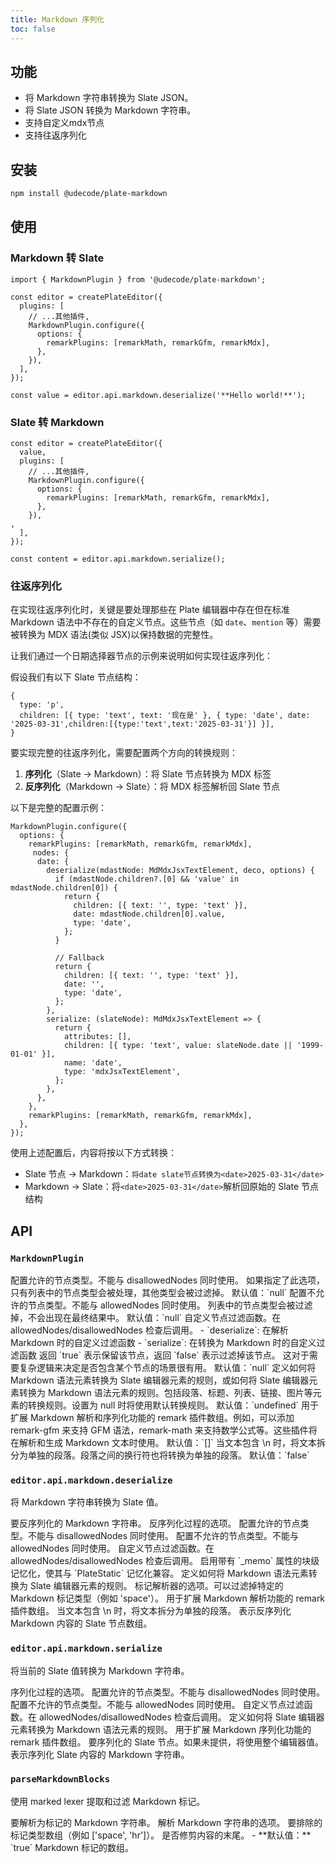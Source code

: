 ```yaml
---
title: Markdown 序列化
toc: false
---
```


<ComponentPreview name="markdown-demo" />

<PackageInfo>

## 功能

- 将 Markdown 字符串转换为 Slate JSON。
- 将 Slate JSON 转换为 Markdown 字符串。
- 支持自定义mdx节点
- 支持往返序列化

</PackageInfo>

## 安装

```bash
npm install @udecode/plate-markdown
```

## 使用

### Markdown 转 Slate

```tsx
import { MarkdownPlugin } from '@udecode/plate-markdown';

const editor = createPlateEditor({ 
  plugins: [
    // ...其他插件,
    MarkdownPlugin.configure({
      options: {
        remarkPlugins: [remarkMath, remarkGfm, remarkMdx],
      },
    }),
  ],
});

const value = editor.api.markdown.deserialize('**Hello world!**');
```

<ComponentPreview name="markdown-to-slate-demo" />

### Slate 转 Markdown


```tsx
const editor = createPlateEditor({ 
  value,
  plugins: [
    // ...其他插件,
    MarkdownPlugin.configure({
      options: {
        remarkPlugins: [remarkMath, remarkGfm, remarkMdx],
      },
    }),
,
  ],
});

const content = editor.api.markdown.serialize();
```

### 往返序列化

在实现往返序列化时，关键是要处理那些在 Plate 编辑器中存在但在标准 Markdown 语法中不存在的自定义节点。这些节点（如 `date`、`mention` 等）需要被转换为 MDX 语法(类似 JSX)以保持数据的完整性。

让我们通过一个日期选择器节点的示例来说明如何实现往返序列化：

假设我们有以下 Slate 节点结构：
```tsx
{
  type: 'p',
  children: [{ type: 'text', text: '现在是' }, { type: 'date', date: '2025-03-31',children:[{type:'text',text:'2025-03-31'}] }],
}
```

要实现完整的往返序列化，需要配置两个方向的转换规则：

1. **序列化**（Slate → Markdown）：将 Slate 节点转换为 MDX 标签
2. **反序列化**（Markdown → Slate）：将 MDX 标签解析回 Slate 节点

以下是完整的配置示例：
```tsx
MarkdownPlugin.configure({
  options: {
    remarkPlugins: [remarkMath, remarkGfm, remarkMdx],
     nodes: {
      date: {
        deserialize(mdastNode: MdMdxJsxTextElement, deco, options) {
          if (mdastNode.children?.[0] && 'value' in mdastNode.children[0]) {
            return {
              children: [{ text: '', type: 'text' }],
              date: mdastNode.children[0].value,
              type: 'date',
            };
          }

          // Fallback
          return {
            children: [{ text: '', type: 'text' }],
            date: '',
            type: 'date',
          };
        },
        serialize: (slateNode): MdMdxJsxTextElement => {
          return {
            attributes: [],
            children: [{ type: 'text', value: slateNode.date || '1999-01-01' }],
            name: 'date',
            type: 'mdxJsxTextElement',
          };
        },
      },
    },
    remarkPlugins: [remarkMath, remarkGfm, remarkMdx],
  },
});
```

使用上述配置后，内容将按以下方式转换：

- Slate 节点 → Markdown：`将date slate节点转换为<date>2025-03-31</date>`
- Markdown → Slate：将`<date>2025-03-31</date>`解析回原始的 Slate 节点结构


## API

### `MarkdownPlugin`

<API name="MarkdownPlugin">
<APIOptions>
  <APIItem name="allowedNodes" type="NodesConfig | null">
    配置允许的节点类型。不能与 disallowedNodes 同时使用。
    如果指定了此选项，只有列表中的节点类型会被处理，其他类型会被过滤掉。
    默认值：`null`
  </APIItem>
  <APIItem name="disallowedNodes" type="NodesConfig | null">
    配置不允许的节点类型。不能与 allowedNodes 同时使用。
    列表中的节点类型会被过滤掉，不会出现在最终结果中。
    默认值：`null`
  </APIItem>
  <APIItem name="allowNode" type="AllowNodeConfig">
    自定义节点过滤函数。在 allowedNodes/disallowedNodes 检查后调用。
    - `deserialize`: 在解析 Markdown 时的自定义过滤函数
    - `serialize`: 在转换为 Markdown 时的自定义过滤函数
    返回 `true` 表示保留该节点，返回 `false` 表示过滤掉该节点。
    这对于需要复杂逻辑来决定是否包含某个节点的场景很有用。
    默认值：`null`
  </APIItem>
  <APIItem name="nodes" type="TNodes | null">
    定义如何将 Markdown 语法元素转换为 Slate 编辑器元素的规则，或如何将 Slate 编辑器元素转换为 Markdown 语法元素的规则。包括段落、标题、列表、链接、图片等元素的转换规则。设置为 null 时将使用默认转换规则。
    默认值：`undefined`
  </APIItem>
  <APIItem name="remarkPlugins" type="Plugin[]">
    用于扩展 Markdown 解析和序列化功能的 remark 插件数组。例如，可以添加 remark-gfm 来支持 GFM 语法，remark-math 来支持数学公式等。这些插件将在解析和生成 Markdown 文本时使用。
    默认值：`[]`
  </APIItem>
  <APIItem name="splitLineBreaks" type="boolean">
    当文本包含 \n 时，将文本拆分为单独的段落。段落之间的换行符也将转换为单独的段落。
    默认值：`false`
  </APIItem>
</APIOptions>
</API>

### `editor.api.markdown.deserialize`

将 Markdown 字符串转换为 Slate 值。

<API name="deserialize">
<APIParameters>
  <APIItem name="markdown" type="string">
    要反序列化的 Markdown 字符串。
  </APIItem>
  <APIItem name="options" type="DeserializeMdOptions" optional>
    反序列化过程的选项。
  </APIItem>
</APIParameters>

<APIOptions type="DeserializeMdOptions">
  <APIItem name="allowedNodes" type="NodesConfig" optional>
    配置允许的节点类型。不能与 disallowedNodes 同时使用。
  </APIItem>
  <APIItem name="disallowedNodes" type="NodesConfig" optional>
    配置不允许的节点类型。不能与 allowedNodes 同时使用。
  </APIItem>
  <APIItem name="allowNode" type="AllowNodeConfig" optional>
    自定义节点过滤函数。在 allowedNodes/disallowedNodes 检查后调用。
  </APIItem>
  <APIItem name="memoize" type="boolean" optional>
    启用带有 `_memo` 属性的块级记忆化，使其与 `PlateStatic` 记忆化兼容。
  </APIItem>
  <APIItem name="nodes" type="TNodes | null" optional>
    定义如何将 Markdown 语法元素转换为 Slate 编辑器元素的规则。
  </APIItem>
  <APIItem name="parser" type="ParseMarkdownBlocksOptions" optional>
    标记解析器的选项。可以过滤掉特定的 Markdown 标记类型（例如 'space'）。
  </APIItem>
  <APIItem name="remarkPlugins" type="Plugin[]" optional>
    用于扩展 Markdown 解析功能的 remark 插件数组。
  </APIItem>
  <APIItem name="splitLineBreaks" type="boolean" optional>
    当文本包含 \n 时，将文本拆分为单独的段落。
  </APIItem>
</APIOptions>
    
<APIReturns type="Descendant[]">
    表示反序列化 Markdown 内容的 Slate 节点数组。
</APIReturns>
</API>

### `editor.api.markdown.serialize`

将当前的 Slate 值转换为 Markdown 字符串。

<API name="serialize">
<APIParameters>
  <APIItem name="options" type="SerializeMdOptions" optional>
    序列化过程的选项。
  </APIItem>
</APIParameters>

<APIOptions type="SerializeMdOptions">
  <APIItem name="allowedNodes" type="NodesConfig" optional>
    配置允许的节点类型。不能与 disallowedNodes 同时使用。
  </APIItem>
  <APIItem name="disallowedNodes" type="NodesConfig" optional>
    配置不允许的节点类型。不能与 allowedNodes 同时使用。
  </APIItem>
  <APIItem name="allowNode" type="AllowNodeConfig" optional>
    自定义节点过滤函数。在 allowedNodes/disallowedNodes 检查后调用。
  </APIItem>
  <APIItem name="nodes" type="TNodes | null" optional>
    定义如何将 Slate 编辑器元素转换为 Markdown 语法元素的规则。
  </APIItem>
  <APIItem name="remarkPlugins" type="Plugin[]" optional>
    用于扩展 Markdown 序列化功能的 remark 插件数组。
  </APIItem>
  <APIItem name="value" type="Descendant[]" optional>
    要序列化的 Slate 节点。如果未提供，将使用整个编辑器值。
  </APIItem>
</APIOptions>

<APIReturns type="string">
  表示序列化 Slate 内容的 Markdown 字符串。
</APIReturns>
</API>

### `parseMarkdownBlocks`

使用 marked lexer 提取和过滤 Markdown 标记。

<API name="parseMarkdownBlocks">
<APIParameters>
  <APIItem name="markdown" type="string">
    要解析为标记的 Markdown 字符串。
  </APIItem>
  <APIItem name="options" type="ParseMarkdownBlocksOptions" optional>
    解析 Markdown 字符串的选项。
  </APIItem>
</APIParameters>

<APIOptions type="ParseMarkdownBlocksOptions">
  <APIItem name="exclude" type="string[]" optional>
    要排除的标记类型数组（例如 ['space', 'hr']）。
  </APIItem>
  <APIItem name="trim" type="boolean" optional>
    是否修剪内容的末尾。
    - **默认值：** `true`
  </APIItem>
</APIOptions>

<APIReturns type="Token[]">
  Markdown 标记的数组。
</APIReturns>
</API>